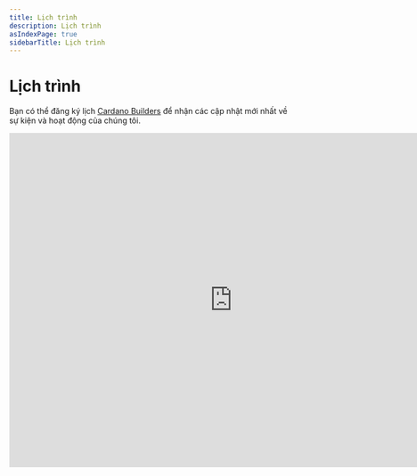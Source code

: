 ```yaml
---
title: Lịch trình
description: Lịch trình
asIndexPage: true
sidebarTitle: Lịch trình
---
```


# Lịch trình

Bạn có thể đăng ký lịch [Cardano Builders](https://calendar.google.com/calendar/u/0?cid=MmJiNzE0ODRmNjBhZTgyOWZiYTE4MDFjZDlmZTM1N2UwODc5MjlkYmU4Y2U4NGRmYjc3OTgzZjdiODRiZTUxMUBncm91cC5jYWxlbmRhci5nb29nbGUuY29t) để nhận các cập nhật mới nhất về sự kiện và hoạt động của chúng tôi.

<iframe src="https://calendar.google.com/calendar/embed?height=600&wkst=1&ctz=Asia%2FSingapore&showPrint=0&showCalendars=0&src=MmJiNzE0ODRmNjBhZTgyOWZiYTE4MDFjZDlmZTM1N2UwODc5MjlkYmU4Y2U4NGRmYjc3OTgzZjdiODRiZTUxMUBncm91cC5jYWxlbmRhci5nb29nbGUuY29t&color=%23B39DDB" width="800" height="600" frameBorder="0"></iframe>
